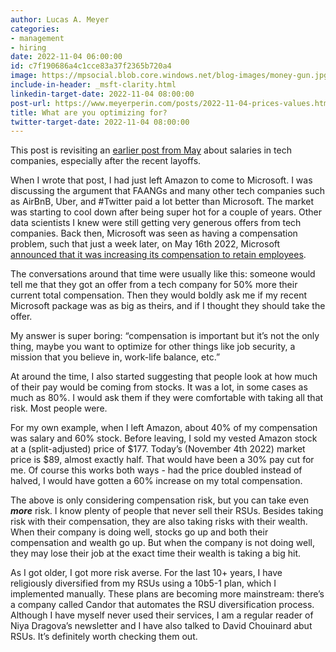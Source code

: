 ```yaml
---
author: Lucas A. Meyer
categories:
- management
- hiring
date: 2022-11-04 06:00:00
id: c7f190686a4c1cce83a37f2365b720a4
image: https://mpsocial.blob.core.windows.net/blog-images/money-gun.jpg
include-in-header: _msft-clarity.html
linkedin-target-date: 2022-11-04 08:00:00
post-url: https://www.meyerperin.com/posts/2022-11-04-prices-values.html
title: What are you optimizing for?
twitter-target-date: 2022-11-04 08:00:00
---
```


This post is revisiting an [earlier post from May](https://www.meyerperin.com/posts/2022-05-10-work-life-balance.html) about salaries in tech companies, especially after the recent layoffs.

 When I wrote that post, I had just left Amazon to come to Microsoft. I was discussing the argument that FAANGs and many other tech companies such as AirBnB, Uber, and #Twitter paid a lot better than Microsoft. The market was starting to cool down after being super hot for a couple of years. Other data scientists I knew were still getting very generous offers from tech companies. Back then, Microsoft was seen as having a compensation problem, such that just a week later, on May 16th 2022, Microsoft [announced that it was increasing its compensation to retain employees](https://fortune.com/2022/05/16/microsoft-boost-worker-pay-stock-compensation-retain-employees/).

The conversations around that time were usually like this: someone would tell me that they got an offer from a tech company for 50% more their current total compensation. Then they would boldly ask me if my recent Microsoft package was as big as theirs, and if I thought they should take the offer.

My answer is super boring: "compensation is important but it's not the only thing, maybe you want to optimize for other things like job security, a mission that you believe in, work-life balance, etc."

At around the time, I also started suggesting that people look at how much of their pay would be coming from stocks. It was a lot, in some cases as much as 80%. I would ask them if they were comfortable with taking all that risk. Most people were.

For my own example, when I left Amazon, about 40% of my compensation was salary and 60% stock. Before leaving, I sold my vested Amazon stock at a (split-adjusted) price of $177. Today's (November 4th 2022) market price is $89, almost exactly half. That would have been a 30% pay cut for me. Of course this works both ways - had the price doubled instead of halved, I would have gotten a 60% increase on my total compensation. 

The above is only considering compensation risk, but you can take even **_more_** risk. I know plenty of people that never sell their RSUs. Besides taking risk with their compensation, they are also taking risks with their wealth. When their company is doing well, stocks go up and both their compensation and wealth go up. But when the company is not doing well, they may lose their job at the exact time their wealth is taking a big hit.

As I got older, I got more risk averse. For the last 10+ years, I have religiously diversified from my RSUs using a 10b5-1 plan, which I implemented manually. These plans are becoming more mainstream: there's a company called Candor that automates the RSU diversification process. Although I have myself never used their services, I am a regular reader of Niya Dragova's newsletter and I have also talked to David Chouinard abut RSUs. It's definitely worth checking them out.

